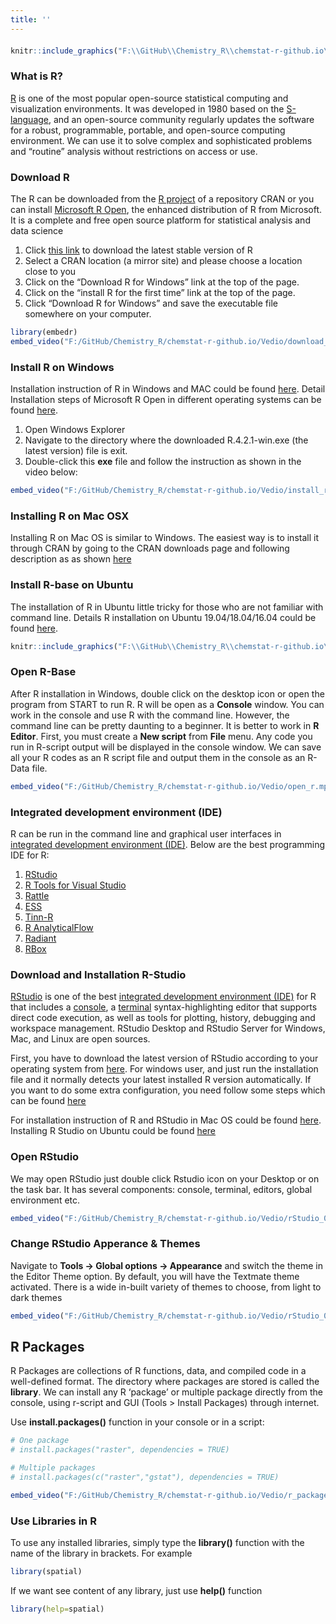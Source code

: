 ```yaml
---
title: ''
---
```


<div style="margin-bottom:20px;">
</div>

```r
knitr::include_graphics("F:\\GitHub\\Chemistry_R\\chemstat-r-github.io\\Image\\PNG_FILE_01\\getting_started.png")
```

<div style="margin-bottom:20px;">
</div>


### **What is R?** 

[R](https://www.r-project.org/) is one of the most popular open-source statistical computing and visualization environments. It was developed in 1980 based on the [S-language](https://en.wikipedia.org/wiki/S_(programming_language)), and an open-source community regularly updates the software for a robust, programmable, portable, and open-source computing environment. We can use it to solve complex and sophisticated problems and "routine" analysis without restrictions on access or use.

### **Download R**

The R can be downloaded from the [R project](https://www.r-project.org/) of a repository CRAN or you can install [Microsoft R Open](https://mran.microsoft.com/download),  the enhanced distribution of R from Microsoft. It is a complete and free open source platform for statistical analysis and data science 

1.	Click [this link](https://www.r-project.org//) to download the latest stable version of R 
2.	Select a CRAN location (a mirror site) and please choose a location close to you
3.	Click on the "Download R for Windows" link at the top of the page.  
4.	Click on the "install R for the first time" link at the top of the page.
5.	Click "Download R for Windows" and save the executable file somewhere on your computer.


```r
library(embedr)
embed_video("F:/GitHub/Chemistry_R/chemstat-r-github.io/Vedio/download_r.mp4", width = "856", height = "656")
```

<div style="margin-bottom:20px;">
</div>


### **Install R on Windows** 

Installation instruction of R  in Windows and MAC could be found  [here](https://courses.edx.org/courses/UTAustinX/UT.7.01x/3T2014/56c5437b88fa43cf828bff5371c6a924/). Detail Installation steps of Microsoft R Open in different operating systems can be found [here](https://mran.microsoft.com/documents/rro/installation). 

1. Open Windows Explorer
2. Navigate to the directory where the downloaded R.4.2.1-win.exe (the latest version) file is exit. 
3. Double-click this **exe** file and follow the instruction as shown in the video below: 

```r
embed_video("F:/GitHub/Chemistry_R/chemstat-r-github.io/Vedio/install_r.mp4", width = "856", height = "656")
```

<div style="margin-bottom:20px;">
</div>

### **Installing R on Mac OSX**

Installing R on Mac OS is similar to Windows.  The easiest way is to install it through CRAN by going to the CRAN downloads page and following description as  as shown [here](https://itslinuxfoss.com/install-r-ubuntu-22-04/)

<div style="margin-bottom:20px;">
</div>
### **Install R-base on Ubuntu**  

The installation of R in Ubuntu little tricky for those who are not familiar with command line. Details R installation on Ubuntu 19.04/18.04/16.04 could be found [here](https://itslinuxfoss.com/install-r-ubuntu-22-04/).  

```r
knitr::include_graphics("F:\\GitHub\\Chemistry_R\\chemstat-r-github.io\\Image\\PNG_FILE_02\\r_ubuntu.png")
```

<div style="margin-bottom:20px;">
</div>

### **Open R-Base** 

After R installation in Windows, double click on the desktop icon or open the program from START to run R.  R will be open as a **Console**  window. 
You can work in the console and use R with the command line. However, the command line can be pretty daunting to a beginner. It is better to work in **R Editor**.  First, you must create a **New script**  from  **File** menu. Any code you run in R-script output will be displayed in the console window. We can save all your R codes as an R script file and output them in the console as an R-Data file.
 

```r
embed_video("F:/GitHub/Chemistry_R/chemstat-r-github.io/Vedio/open_r.mp4", width = "856", height = "656")
```

<div style="margin-bottom:20px;">
</div>


### **Integrated development environment (IDE)**

R can be run in the command line  and graphical user interfaces in [integrated development environment (IDE)](https://en.wikipedia.org/wiki/Integrated_development_environment). Below are the best programming IDE for R: 

1. [RStudio](https://www.rstudio.com/)
2. [R Tools for Visual Studio](https://docs.microsoft.com/en-us/visualstudio/rtvs/installing-r-tools-for-visual-studio?view=vs-2017)
3. [Rattle](https://rattle.togaware.com/) 
4. [ESS](https://www.dunebook.com/best-r-programming-ide/) 
5. [Tinn-R](https://tinn-r.software.informer.com/) 
6. [R AnalyticalFlow](https://r.analyticflow.com/en/)
7. [Radiant](https://radiant-rstats.github.io/docs/install.html)
8. [RBox](https://atom.io/packages/rbox)

<div style="margin-bottom:10px;">
</div>

### **Download and Installation R-Studio**

[RStudio](https://www.rstudio.com/) is one of the best [integrated development environment  (IDE)](https://en.wikipedia.org/wiki/Integrated_development_environment) for R that includes a [console](https://support.rstudio.com/hc/en-us/articles/200404846-Working-in-the-Console), a [terminal](https://support.rstudio.com/hc/en-us/articles/115010737148-Using-the-RStudio-Terminal-in-the-RStudio-IDE) syntax-highlighting editor that supports direct code execution, as well as tools for plotting, history, debugging and workspace management. RStudio Desktop and RStudio Server for Windows, Mac, and Linux are open sources. 

First, you have to download the latest version of RStudio according to your operating system from [here](https://www.rstudio.com/products/rstudio/download/#download). 
For windows user, and just run the installation file and it normally detects your latest installed R version automatically. If you want to do some extra configuration, you need follow  some steps which can be found [here](http://www.dummies.com/programming/r/how-to-install-and-configure-rstudio/)

For installation instruction of R and RStudio in Mac OS could be found [here](https://web.stanford.edu/~kjytay/courses/stats32-aut2018/Session%201/Installation%20for%20Mac.html). 
Installing R Studio on Ubuntu could be found [here](https://www.geeksforgeeks.org/how-to-install-r-studio-on-windows-and-linux/)

<div style="margin-bottom:10px;">
</div>

### **Open RStudio**

We may open RStudio just double click Rstudio icon on your Desktop or on the task bar. It has several components: console, terminal, editors, global environment etc. 

```r
embed_video("F:/GitHub/Chemistry_R/chemstat-r-github.io/Vedio/rStudio_01.mp4", width = "856", height = "656")
```

<div style="margin-bottom:20px;">
</div>

### **Change RStudio Apperance & Themes**

Navigate to **Tools → Global options → Appearance** and switch the theme in the Editor Theme option. By default, you will have the Textmate theme activated. There is a wide in-built variety of themes to choose, from light to dark themes

```r
embed_video("F:/GitHub/Chemistry_R/chemstat-r-github.io/Vedio/rStudio_02.mp4", width = "856", height = "656")
```

<div style="margin-bottom:20px;">
</div>

## **R Packages** 

R Packages are collections of R functions, data, and compiled code in a well-defined format. The directory where packages are stored is called the **library**. We can install any R 'package' or multiple package  directly from the console, using r-script and GUI (Tools > Install Packages) through internet. 

Use **install.packages()** function in your console or in  a script:     


```r
# One package
# install.packages("raster", dependencies = TRUE)

# Multiple packages
# install.packages(c("raster","gstat"), dependencies = TRUE)
```

```r
embed_video("F:/GitHub/Chemistry_R/chemstat-r-github.io/Vedio/r_package.mp4", width = "856", height = "656")
```


###  **Use Libraries in R**

To use any installed libraries, simply type the **library()** function with the name of the library in brackets. For example

```r
library(spatial)
```

If we want see content of any library, just use **help()** function 

```r
library(help=spatial)
```


<div style="margin-bottom:30px;">
</div>